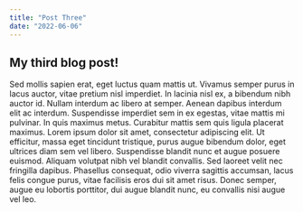 ```yaml
---
title: "Post Three"
date: "2022-06-06"
---
```


## My third blog post!

Sed mollis sapien erat, eget luctus quam mattis ut. Vivamus semper purus in lacus auctor, vitae pretium nisl imperdiet. In lacinia nisl ex, a bibendum nibh auctor id. Nullam interdum ac libero at semper. Aenean dapibus interdum elit ac interdum. Suspendisse imperdiet sem in ex egestas, vitae mattis mi pulvinar. In quis maximus metus. Curabitur mattis sem quis ligula placerat maximus. Lorem ipsum dolor sit amet, consectetur adipiscing elit. Ut efficitur, massa eget tincidunt tristique, purus augue bibendum dolor, eget ultrices diam sem vel libero. Suspendisse blandit nunc et augue posuere euismod. Aliquam volutpat nibh vel blandit convallis. Sed laoreet velit nec fringilla dapibus. Phasellus consequat, odio viverra sagittis accumsan, lacus felis congue purus, vitae facilisis eros dui sit amet risus. Donec semper, augue eu lobortis porttitor, dui augue blandit nunc, eu convallis nisi augue vel leo.


